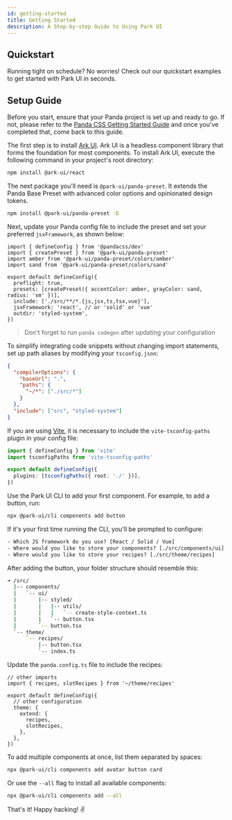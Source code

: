 ```yaml
---
id: getting-started
title: Getting Started
description: A Step-by-step Guide to Using Park UI
---
```


## Quickstart

Running tight on schedule? No worries! Check out our quickstart examples to get started with Park UI in seconds.

<Quickstart />

## Setup Guide

<Steps>
<Step title="Prerequisite" number="1">

Before you start, ensure that your Panda project is set up and ready to go. If not, please refer to the
[Panda CSS Getting Started Guide](https://panda-css.com/docs/overview/getting-started#framework-guides) and once you've
completed that, come back to this guide.

</Step>
<Step title="Install Ark UI" number="2">

The first step is to install [Ark UI](https://ark-ui.com). Ark UI is a headless component library that forms the
foundation for most components. To install Ark UI, execute the following command in your project's root directory:

```bash multi
npm install @ark-ui/react
```

</Step>
<Step number="3" title="Install the Panda Presets">

The next package you'll need is `@park-ui/panda-preset`. It extends the Panda Base Preset with advanced color options and opinionated design tokens.

```bash
npm install @park-ui/panda-preset -D
```

Next, update your Panda config file to include the preset and set your preferred `jsxFramework`, as shown below:

```tsx multi
import { defineConfig } from '@pandacss/dev'
import { createPreset } from '@park-ui/panda-preset'
import amber from '@park-ui/panda-preset/colors/amber'
import sand from '@park-ui/panda-preset/colors/sand'

export default defineConfig({
  preflight: true,
  presets: [createPreset({ accentColor: amber, grayColor: sand, radius: 'sm' })],
  include: ['./src/**/*.{js,jsx,ts,tsx,vue}'],
  jsxFramework: 'react', // or 'solid' or 'vue'
  outdir: 'styled-system',
})
```

> Don't forget to run `panda codegen` after updating your configuration

</Step>
<Step number="4" title="Path Aliases">

To simplify integrating code snippets without changing import statements, set up path aliases by modifying your `tsconfig.json`:

```json
{
  "compilerOptions": {
    "baseUrl": ".",
    "paths": {
      "~/*": ["./src/*"]
    }
  },
  "include": ["src", "styled-system"]
}
```

If you are using [Vite](https://vitejs.dev/), it is necessary to include the `vite-tsconfig-paths` plugin in your config file:

```ts
import { defineConfig } from 'vite'
import tsconfigPaths from 'vite-tsconfig-paths'

export default defineConfig({
  plugins: [tsconfigPaths({ root: './' })],
})
```

</Step>

<Step number="5" title="Add your first component">

Use the Park UI CLI to add your first component. For example, to add a button, run:

```bash
npx @park-ui/cli components add button
```

If it's your first time running the CLI, you'll be prompted to configure:

```txt
- Which JS framework do you use? [React / Solid / Vue]
- Where would you like to store your components? [./src/components/ui]
- Where would you like to store your recipes? [./src/theme/recipes]
```

After adding the button, your folder structure should resemble this:

```bash
➜ /src/
  |-- components/
  |   `-- ui/
  |       |-- styled/
  |       |   |-- utils/
  |       |   |   `-- create-style-context.ts
  |       |   `-- button.tsx
  |       `-- button.tsx
  `-- theme/
      `-- recipes/
          |-- button.tsx
          `-- index.ts
```

Update the `panda.config.ts` file to include the recipes:

```tsx
// other imports
import { recipes, slotRecipes } from '~/theme/recipes'

export default defineConfig({
  // other configuration
  theme: {
    extend: {
      recipes,
      slotRecipes,
    },
  },
})
```

To add multiple components at once, list them separated by spaces:

```bash
npx @park-ui/cli components add avatar button card
```

Or use the `--all` flag to install all available components:

```bash
npx @park-ui/cli components add --all
```

That's it! Happy hacking! ✌️

</Step>
</Steps>
